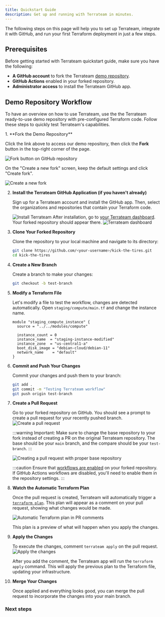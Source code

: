 ```yaml
---
title: Quickstart Guide
description: Get up and running with Terrateam in minutes.
---
```


The following steps on this page will help you to set up Terrateam, integrate it with GitHub, and run your first Terraform deployment in just a few steps.

## Prerequisites

Before getting started with Terrateam quickstart guide, make sure you have the following:

- **A GitHub account** to fork the Terrateam [demo repository](https://github.com/terrateam-demo/kick-the-tires).
- **GitHub Actions** enabled in your forked repository.
- **Administrator access** to install the Terrateam GitHub app.


## Demo Repository Workflow

To have an overview on how to use Terrateam, use the the Terrateam ready-to-use demo repository with pre-configured Terraform code. Follow these steps to quickly test Terrateam's capabilities.  

<LinkCard
  title="Terrateam Demo Repository"
  href="https://github.com/terrateam-demo/kick-the-tires"
/>

<Steps>
1. **Fork the Demo Repository**

   Click the link above to access our demo repository, then click the **Fork** button in the top-right corner of the page.
   
   ![Fork button on GitHub repository](../../../assets/demo-fork.png)
   
   On the "Create a new fork" screen, keep the default settings and click "Create fork".
   
   ![Create a new fork](../../../assets/demo-create-fork.png)
   

2. **Install the Terrateam GitHub Application (if you haven't already)**

   Sign up for a Terrateam account and install the GitHub app. Then, select the organizations and repositories that contain your Terraform code.
   
   <LinkCard
     title="Sign up for Terrateam"
     href="https://terrateam.io/signup"
   />
   ![Install Terrateam](../../../assets/demo-install-terrateam-2.png)
   After installation, go to [your Terrateam dashboard](https://app.terrateam.io/). Your forked repository should appear there.
   ![Terrateam dashboard](../../../assets/demo-terrateam-dashboard.png)

   
3. **Clone Your Forked Repository**

   Clone the repository to your local machine and navigate to its directory:
   
   ```bash
   git clone https://github.com/<your-username>/kick-the-tires.git
   cd kick-the-tires
   ```
   
   
4. **Create a New Branch**

   Create a branch to make your changes:
   
   ```bash
   git checkout -b test-branch
   ```
   
5. **Modify a Terraform File**

   Let's modify a file to test the workflow, changes are detected automatically. Open `staging/compute/main.tf` and change the instance name.
      
   ```hcl {5}
   module "staging_compute_instance" {
     source = "../../modules/compute"

     instance_count = 0
     instance_name  = "staging-instance-modified"
     instance_zone  = "us-central1-a"
     boot_disk_image = "debian-cloud/debian-11"
     network_name    = "default"
   }
   ```
   
6. **Commit and Push Your Changes**

   Commit your changes and push them to your branch:
   
   ```bash
   git add .
   git commit -m "Testing Terrateam workflow"
   git push origin test-branch
   ```

7. **Create a Pull Request**

   Go to your forked repository on GitHub. You should see a prompt to create a pull request for your recently pushed branch.
   ![Create a pull request](../../../assets/demo-pr.png)
   
   :::warning
   Important: Make sure to change the base repository to your fork instead of creating a PR on the original Terrateam repository. The base should be your `main` branch, and the compare should be your `test-branch`.
   :::
   
   ![Creating a pull request with proper base repository](../../../assets/demo-pr-2.png)
   
   :::caution
   Ensure that [workflows are enabled](https://docs.github.com/en/actions/managing-workflow-runs-and-deployments/managing-workflow-runs/disabling-and-enabling-a-workflow#enabling-a-workflow) on your forked repository. If GitHub Actions workflows are disabled, you'll need to enable them in the repository settings.
   :::

8. **Watch the Automatic Terraform Plan**

   Once the pull request is created, Terrateam will automatically trigger a [`terraform plan`](/getting-started/plan-and-apply). This plan will appear as a comment on your pull request, showing what changes would be made.  

   
   ![Automatic Terraform plan in PR comments](../../../assets/demo-plan-output.png)
   
   This plan is a preview of what will happen when you apply the changes.

9. **Apply the Changes**

   To execute the changes, comment `terrateam apply` on the pull request.
   ![Apply the changes](../../../assets/demo-pr-apply.png)
   
   After you add the comment, the Terrateam app will run the `terraform apply` command. This will apply the previous plan to the Terraform file, updating your infrastructure.

10. **Merge Your Changes**

    Once applied and everything looks good, you can merge the pull request to incorporate the changes into your main branch.
</Steps>

### Next steps

<CardGrid>
  <LinkCard title="Learn how Terrateam works" href="/how-it-works" />
  <LinkCard title="Explore key Terrateam concepts" href="/getting-started/concepts" />
</CardGrid>
